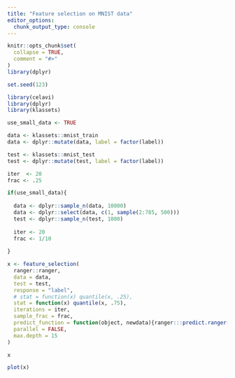 ```yaml
---
title: "Feature selection on MNIST data"
editor_options: 
  chunk_output_type: console
---
```


```r
knitr::opts_chunk$set(
  collapse = TRUE,
  comment = "#>"
)
library(dplyr)
```

```r
set.seed(123)

library(celavi)
library(dplyr)
library(klassets)

use_small_data <- TRUE

data <- klassets::mnist_train
data <- dplyr::mutate(data, label = factor(label))

test <- klassets::mnist_test
test <- dplyr::mutate(test, label = factor(label))

iter  <- 20
frac <- .25

if(use_small_data){
  
  data <- dplyr::sample_n(data, 10000)
  data <- dplyr::select(data, c(1, sample(2:785, 500)))  
  test <- dplyr::sample_n(test, 1000)
  
  iter <- 20
  frac <- 1/10
  
} 
```


```r
x <- feature_selection(
  ranger::ranger,
  data = data,
  test = test,
  response = "label",
  # stat = function(x) quantile(x, .25),
  stat = function(x) quantile(x, .75),
  iterations = iter,
  sample_frac = frac,
  predict_function = function(object, newdata){ranger:::predict.ranger(object, data = newdata)$predictions},
  parallel = FALSE,
  max.depth = 15
)

x

plot(x)
```



